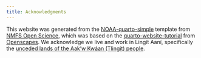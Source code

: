 ```yaml
---
title: Acknowledgments
---
```


This website was generated from the [NOAA-quarto-simple](https://github.com/nmfs-opensci/NOAA-quarto-simple) template from [NMFS Open Science](https://github.com/nmfs-opensci), which was based on the [quarto-website-tutorial](https://github.com/Openscapes/quarto-website-tutorial) from [Openscapes](https://github.com/Openscapes). We acknowledge we live and work in Lingít Aaní, specifically the [unceded lands of the Aak'w Kwáan (Tlingit) people](http://www.ccthita.org/index.html).

